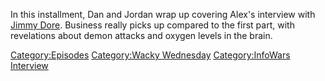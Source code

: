 {{DEFAULTSORT:
    #_EPISODE_0886:More Like Jimmy Bore, Part 2
}}{{Episode
    | title           = More Like Jimmy Bore, Part 2
    | caption         = Listen to this episode on [https://knowledgefight.libsyn.com/886-more-like-jimmy-bore-part-2 Libsyn], View discussion on [https://reddit.com/191fkk1 Reddit]
    | episodeNumber   = 886
    | length          = 02:41:53
    | airDate         = January 8, 2024
    | episodeType     = [[:Category:Wacky Wednesday|Wacky Wednesday]], [[:Category:InfoWars Interview|InfoWars Interview]]
    | appearance      = [[Jimmy Dore]], [[Bill Gates]], [[Jimmy Dore]], [[Vladimir Putin]], [[Steve Pieczenik]], [[Donald Trump]]
    | previousEpisode = [[885: January 3, 2024]]
    | nextEpisode     = [[887: Jon Ronson Returns]]
}}

{{Stub}}

In this installment, Dan and Jordan wrap up covering Alex's interview with [[Jimmy Dore]].  Business really picks up compared to the first part, with revelations about demon attacks and oxygen levels in the brain.

[[Category:Episodes]]
[[Category:Wacky Wednesday]]
[[Category:InfoWars Interview]]

